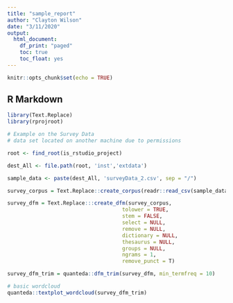 ```yaml
---
title: "sample_report"
author: "Clayton Wilson"
date: "3/11/2020"
output: 
  html_document:
    df_print: "paged"
    toc: true
    toc_float: yes
---
```


```r
knitr::opts_chunk$set(echo = TRUE)
```

## R Markdown



```r
library(Text.Replace)
library(rprojroot)

# Example on the Survey Data
# data set located on another machine due to permissions

root <- find_root(is_rstudio_project)

dest_All <- file.path(root, 'inst','extdata')

sample_data <- paste(dest_All, 'surveyData_2.csv', sep = "/")

survey_corpus = Text.Replace::create_corpus(readr::read_csv(sample_data), "comments")

survey_dfm = Text.Replace:::create_dfm(survey_corpus,
                                     tolower = TRUE,
                                     stem = FALSE,
                                     select = NULL,
                                     remove = NULL,
                                     dictionary = NULL,
                                     thesaurus = NULL,
                                     groups = NULL,
                                     ngrams = 1,
                                     remove_punct = T)


```

```r
survey_dfm_trim = quanteda::dfm_trim(survey_dfm, min_termfreq = 10)

# basic wordcloud
quanteda::textplot_wordcloud(survey_dfm_trim)
```


```r



```